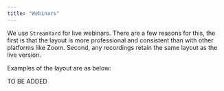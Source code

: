 ```yaml
---
title: "Webinars"
---
```


We use `StreamYard` for live webinars. There are a few reasons for this, the first is that the layout is more professional and consistent than with other platforms like Zoom. Second, any recordings retain the same layout as the live version.

Examples of the layout are as below:

TO BE  ADDED